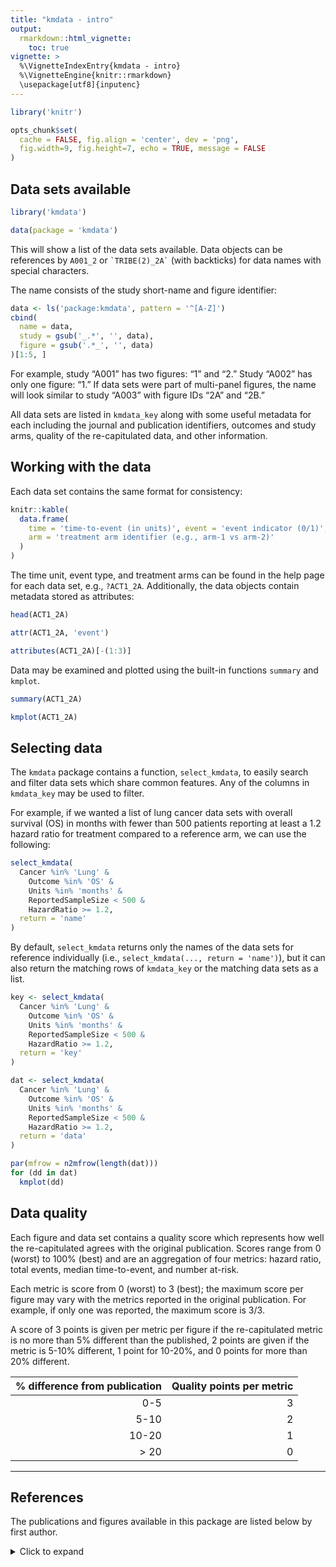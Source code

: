 ```yaml
---
title: "kmdata - intro"
output:
  rmarkdown::html_vignette:
    toc: true
vignette: >
  %\VignetteIndexEntry{kmdata - intro}
  %\VignetteEngine{knitr::rmarkdown}
  \usepackage[utf8]{inputenc}
---
```


```r
library('knitr')

opts_chunk$set(
  cache = FALSE, fig.align = 'center', dev = 'png',
  fig.width=9, fig.height=7, echo = TRUE, message = FALSE
)
```

## Data sets available

```r
library('kmdata')

data(package = 'kmdata')
```

This will show a list of the data sets available. Data objects can be
references by `A001_2` or `` `TRIBE(2)_2A` `` (with backticks) for data
names with special characters.

The name consists of the study short-name and figure identifier:

```r
data <- ls('package:kmdata', pattern = '^[A-Z]')
cbind(
  name = data,
  study = gsub('_.*', '', data),
  figure = gsub('.*_', '', data)
)[1:5, ]
```

For example, study "A001" has two figures: "1" and "2." Study "A002"
has only one figure: "1." If data sets were part of multi-panel figures, the
name will look similar to study "A003" with figure IDs "2A" and "2B."

All data sets are listed in `kmdata_key` along with some useful metadata for
each including the journal and publication identifiers, outcomes and study
arms, quality of the re-capitulated data, and other information.

## Working with the data

Each data set contains the same format for consistency:

```r
knitr::kable(
  data.frame(
    time = 'time-to-event (in units)', event = 'event indicator (0/1)',
    arm = 'treatment arm identifier (e.g., arm-1 vs arm-2)'
  )
)
```

The time unit, event type, and treatment arms can be found in the help page
for each data set, e.g., `?ACT1_2A`. Additionally, the data objects contain
metadata stored as attributes:

```r
head(ACT1_2A)

attr(ACT1_2A, 'event')

attributes(ACT1_2A)[-(1:3)]
```

Data may be examined and plotted using the built-in functions `summary` and
`kmplot`.

```r
summary(ACT1_2A)

kmplot(ACT1_2A)
```

## Selecting data

The `kmdata` package contains a function, `select_kmdata`, to easily search
and filter data sets which share common features. Any of the columns in
`kmdata_key` may be used to filter.

For example, if we wanted a list of lung cancer data sets with overall
survival (OS) in months with fewer than 500 patients reporting at least a
1.2 hazard ratio for treatment compared to a reference arm, we can use the
following:

```r
select_kmdata(
  Cancer %in% 'Lung' &
    Outcome %in% 'OS' &
    Units %in% 'months' &
    ReportedSampleSize < 500 &
    HazardRatio >= 1.2,
  return = 'name'
)
```

By default, `select_kmdata` returns only the names of the data sets for
reference individually (i.e., `select_kmdata(..., return = 'name')`), but
it can also return the matching rows of `kmdata_key` or the matching data
sets as a list.

```r
key <- select_kmdata(
  Cancer %in% 'Lung' &
    Outcome %in% 'OS' &
    Units %in% 'months' &
    ReportedSampleSize < 500 &
    HazardRatio >= 1.2,
  return = 'key'
)

dat <- select_kmdata(
  Cancer %in% 'Lung' &
    Outcome %in% 'OS' &
    Units %in% 'months' &
    ReportedSampleSize < 500 &
    HazardRatio >= 1.2,
  return = 'data'
)

par(mfrow = n2mfrow(length(dat)))
for (dd in dat)
  kmplot(dd)
```

## Data quality

Each figure and data set contains a quality score which represents how well
the re-capitulated agrees with the original publication. Scores range from
0 (worst) to 100% (best) and are an aggregation of four metrics: hazard ratio,
total events, median time-to-event, and number at-risk.

Each metric is score from 0 (worst) to 3 (best); the maximum score per figure
may vary with the metrics reported in the original publication. For example,
if only one was reported, the maximum score is 3/3.

A score of 3 points is given per metric per figure if the re-capitulated
metric is no more than 5% different than the published, 2 points are given
if the metric is 5-10% different, 1 point for 10-20%, and 0 points for more
than 20% different.

|  % difference from publication |  Quality points per metric |
|-------------------------------:|---------------------------:|
|                            0-5 |                          3 |
|                           5-10 |                          2 |
|                          10-20 |                          1 |
|                        &gt; 20 |                          0 |

---

## References

The publications and figures available in this package are listed below by
first author.

<details>
<summary>Click to expand</summary>
```r
cit <- system.file('docs', 'Citations_final.xlsx', package = 'kmdata')
cit <- as.data.frame(readxl::read_excel(cit, skip = 1L))

cit <- within(cit, {
  Title    <- gsub('^.*?\\.\\s+|\\.\\s+[A-z ]+\\d{4};.*$', '', Reference)
  Author   <- gsub('^([^.]+\\.)|.', '\\1', Reference)
  PubData  <- gsub('([A-z ]+\\s+\\d{4};.*)\\.$|.', '\\1', Reference)
  Journal  <- gsub('(.*?)\\d{4};|.', '\\1', PubData)
  Year     <- gsub('(\\d{4});|.', '\\1', PubData)
  Location <- gsub('^.*?\\d{4};\\s*', '\\1', PubData)
})[, c('PMID', 'Author', 'Journal', 'Year', 'Title', 'Location')]
cit <- cit[order(cit$Author), ]
rownames(cit) <- NULL

knitr::kable(cit, format = 'markdown', caption = 'List of publications.')
```
</details>